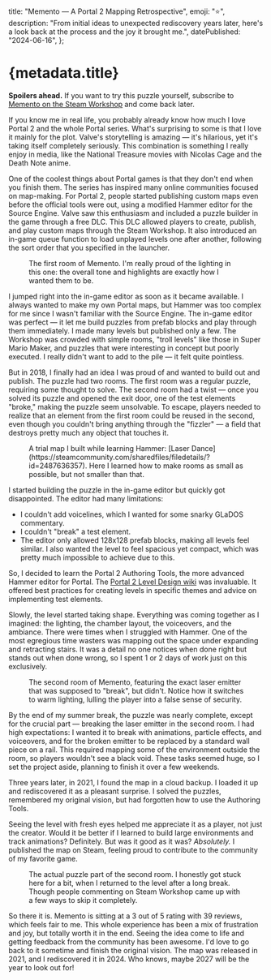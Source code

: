 

  title: "Memento — A Portal 2 Mapping Retrospective",
  emoji: "⭐️",
  description:
    "From initial ideas to unexpected rediscovery years later, here's a look back at the process and the joy it brought me.",
  datePublished: "2024-06-16",
};

# {metadata.title}

**Spoilers ahead.** If you want to try this puzzle yourself, subscribe to [Memento on the Steam Workshop](https://steamcommunity.com/sharedfiles/filedetails/?id=2490129516) and come back later.

If you know me in real life, you probably already know how much I love Portal 2 and the whole Portal series. What's surprising to some is that I love it mainly for the plot. Valve's storytelling is amazing — it's hilarious, yet it's taking itself completely seriously. This combination is something I really enjoy in media, like the National Treasure movies with Nicolas Cage and the Death Note anime.

One of the coolest things about Portal games is that they don't end when you finish them. The series has inspired many online communities focused on map-making. For Portal 2, people started publishing custom maps even before the official tools were out, using a modified Hammer editor for the Source Engine. Valve saw this enthusiasm and included a puzzle builder in the game through a free DLC. This DLC allowed players to create, publish, and play custom maps through the Steam Workshop. It also introduced an in-game queue function to load unplayed levels one after another, following the sort order that you specified in the launcher.

<Figure
  src={memento1Img}
  alt="A screenshot of the first room from my Portal 2 map, Memento. The room features a laser, various test elements like weighted cubes and buttons, and a fizzler field in the background. The layout is clean and well-lit, with a combination of white and grey tiles that create a modern test chamber aesthetic."
>
  The first room of Memento. I'm really proud of the lighting in this one: the
  overall tone and highlights are exactly how I wanted them to be.
</Figure>

I jumped right into the in-game editor as soon as it became available. I always wanted to make my own Portal maps, but Hammer was too complex for me since I wasn't familiar with the Source Engine. The in-game editor was perfect — it let me build puzzles from prefab blocks and play through them immediately. I made many levels but published only a few. The Workshop was crowded with simple rooms, "troll levels" like those in Super Mario Maker, and puzzles that were interesting in concept but poorly executed. I really didn't want to add to the pile — it felt quite pointless.

But in 2018, I finally had an idea I was proud of and wanted to build out and publish. The puzzle had two rooms. The first room was a regular puzzle, requiring some thought to solve. The second room had a twist — once you solved its puzzle and opened the exit door, one of the test elements "broke," making the puzzle seem unsolvable. To escape, players needed to realize that an element from the first room could be reused in the second, even though you couldn't bring anything through the "fizzler" — a field that destroys pretty much any object that touches it.

<Figure
  src={laserDanceImg}
  alt="A screenshot from my Portal 2 trial map called 'Laser Dance.' This map was a learning project where I experimented with making rooms as compact as possible without compromising functionality. It features a laser, a weighted cube, buttons, and a fizzler field, all within a small, efficiently designed test chamber."
>
  A trial map I built while learning Hammer: [Laser
  Dance](https://steamcommunity.com/sharedfiles/filedetails/?id=2487636357).
  Here I learned how to make rooms as small as possible, but not smaller than
  that.
</Figure>

I started building the puzzle in the in-game editor but quickly got disappointed. The editor had many limitations:

- I couldn't add voicelines, which I wanted for some snarky GLaDOS commentary.
- I couldn't "break" a test element.
- The editor only allowed 128x128 prefab blocks, making all levels feel similar. I also wanted the level to feel spacious yet compact, which was pretty much impossible to achieve due to this.

So, I decided to learn the Portal 2 Authoring Tools, the more advanced Hammer editor for Portal. The [Portal 2 Level Design wiki](https://developer.valvesoftware.com/wiki/Category:Portal_2_Level_Design) was invaluable. It offered best practices for creating levels in specific themes and advice on implementing test elements.

Slowly, the level started taking shape. Everything was coming together as I imagined: the lighting, the chamber layout, the voiceovers, and the ambiance. There were times when I struggled with Hammer. One of the most egregious time wasters was mapping out the space under expanding and retracting stairs. It was a detail no one notices when done right but stands out when done wrong, so I spent 1 or 2 days of work just on this exclusively.

<Figure
  src={memento2Img}
  alt="The second room of Memento features the laser emitter that was supposed to 'break' but didn't. Notice how the lighting changes to a warm tone, lulling the player into a false sense of security. The room includes a laser, a button, and clear visual cues that guide the player through the puzzle, creating a deceptively calm atmosphere before the intended twist."
>
  The second room of Memento, featuring the exact laser emitter that was
  supposed to "break", but didn't. Notice how it switches to warm lighting,
  lulling the player into a false sense of security.
</Figure>

By the end of my summer break, the puzzle was nearly complete, except for the crucial part — breaking the laser emitter in the second room. I had high expectations: I wanted it to break with animations, particle effects, and voiceovers, and for the broken emitter to be replaced by a standard wall piece on a rail. This required mapping some of the environment outside the room, so players wouldn't see a black void. These tasks seemed huge, so I set the project aside, planning to finish it over a few weekends.

Three years later, in 2021, I found the map in a cloud backup. I loaded it up and rediscovered it as a pleasant surprise. I solved the puzzles, remembered my original vision, but had forgotten how to use the Authoring Tools.

Seeing the level with fresh eyes helped me appreciate it as a player, not just the creator. Would it be better if I learned to build large environments and track animations? Definitely. But was it good as it was? _Absolutely._ I published the map on Steam, feeling proud to contribute to the community of my favorite game.

<Figure
  src={memento3Img}
  alt="The actual puzzle part of the second room in Memento. When I returned to the level after a long break, I got stuck here for a bit. Interestingly, people commenting on the Steam Workshop found a few ways to skip it completely. The room features a laser, weighted cube, buttons, and intricate mechanics, creating a challenging and engaging puzzle."
>
  The actual puzzle part of the second room. I honestly got stuck here for a
  bit, when I returned to the level after a long break. Though people commenting
  on Steam Workshop came up with a few ways to skip it completely.
</Figure>

So there it is. Memento is sitting at a 3 out of 5 rating with 39 reviews, which feels fair to me. This whole experience has been a mix of frustration and joy, but totally worth it in the end. Seeing the idea come to life and getting feedback from the community has been awesome. I'd love to go back to it sometime and finish the original vision. The map was released in 2021, and I rediscovered it in 2024. Who knows, maybe 2027 will be the year to look out for!

<DatePublished dateTime={metadata.datePublished} />
